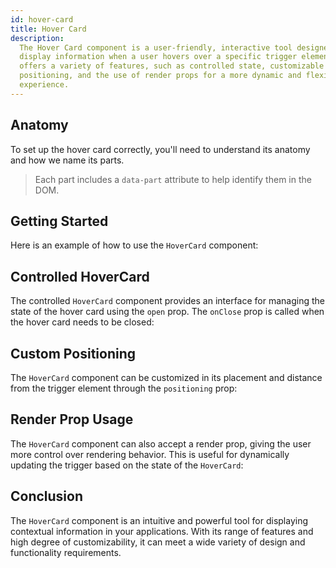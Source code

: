```yaml
---
id: hover-card
title: Hover Card
description:
  The Hover Card component is a user-friendly, interactive tool designed to
  display information when a user hovers over a specific trigger element. It
  offers a variety of features, such as controlled state, customizable
  positioning, and the use of render props for a more dynamic and flexible
  experience.
---
```



<ComponentPreview />

## Anatomy

To set up the hover card correctly, you'll need to understand its anatomy and
how we name its parts.

> Each part includes a `data-part` attribute to help identify them in the DOM.

<Anatomy id="hover-card" />

## Getting Started

Here is an example of how to use the `HoverCard` component:

<Story id="Basic" />

## Controlled HoverCard

The controlled `HoverCard` component provides an interface for managing the
state of the hover card using the `open` prop. The `onClose` prop is called when
the hover card needs to be closed:

<Story id="Controlled" />

## Custom Positioning

The `HoverCard` component can be customized in its placement and distance from
the trigger element through the `positioning` prop:

<Story id="Positioning" />

## Render Prop Usage

The `HoverCard` component can also accept a render prop, giving the user more
control over rendering behavior. This is useful for dynamically updating the
trigger based on the state of the `HoverCard`:

<Story id="RenderProp" />

## Conclusion

The `HoverCard` component is an intuitive and powerful tool for displaying
contextual information in your applications. With its range of features and high
degree of customizability, it can meet a wide variety of design and
functionality requirements.

